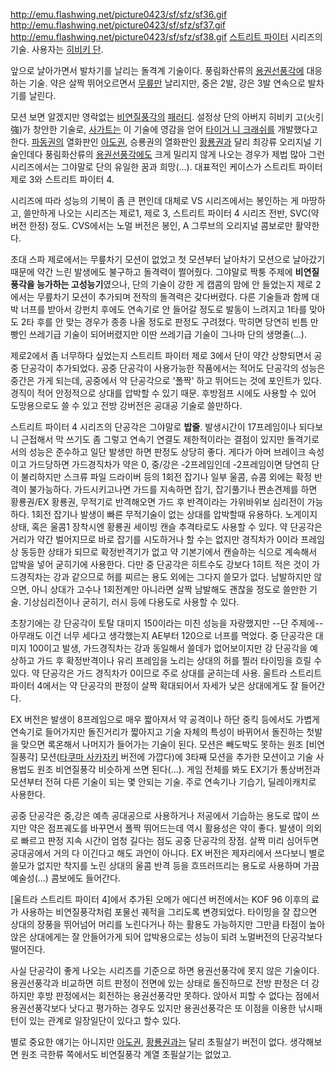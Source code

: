 http://emu.flashwing.net/picture0423/sf/sfz/sf36.gif
http://emu.flashwing.net/picture0423/sf/sfz/sf37.gif
http://emu.flashwing.net/picture0423/sf/sfz/sf38.gif
[[스트리트 파이터]] 시리즈의 기술. 사용자는 [[히비키 단]]. 

앞으로 날아가면서 발차기를 날리는 돌격계 기술이다. 풍림화산류의 [[용권선풍각]]에 대응하는 기술. 약은 살짝 뛰어오르면서 [[무릎]]만 날리지만, 중은 2발, 강은 3발 연속으로 발차기를 날린다.

모션 보면 알겠지만 영락없는 [[비연질풍각]]의 [[패러디]]. 설정상 단의 아버지 히비키 고(火引強)가 창안한 기술로, [[사가트]]는 이 기술에 영감을 얻어 [[타이거 니 크래쉬]]를 개발했다고 한다. [[파동권]]의 열화판인 [[아도권]], 승룡권의 열화판인 [[황룡권]]과 달리 최강류 오리지널 기술인데다 풍림화산류의 [[용권선풍각]]에도 크게 밀리지 않게 나오는 경우가 제법 많아 그런 시리즈에서는 그야말로 단의 유일한 꿈과 희망(...). 대표적인 케이스가 스트리트 파이터 제로 3와 스트리트 파이터 4.

시리즈에 따라 성능의 기복이 좀 큰 편인데 대체로 VS 시리즈에서는 봉인하는 게 마땅하고, 쓸만하게 나오는 시리즈는 제로1, 제로 3, 스트리트 파이터 4 시리즈 전반, SVC(약버전 한정) 정도. CVS에서는 노멀 버전은 봉인, A 그루브의 오리지널 콤보로만 활약한다.

초대 스파 제로에서는 무릎차기 모션이 없었고 첫 모션부터 날아차기 모션으로 날아갔기 때문에 약간 느린 발생에도 불구하고 돌격력이 쩔어줬다. 그야말로 짝퉁 주제에 '''비연질풍각을 능가하는 고성능기'''였으나, 단의 기술이 강한 게 캡콤의 맘에 안 들었는지 제로 2에서는 무릎차기 모션이 추가되며 전작의 돌격력은 갖다버렸다. 다른 기술들과 함께 대박 너프를 받아서 강펀치 후에도 연속기로 안 들어갈 정도로 발동이 느려지고 1타를 맞아도 2타 후를 안 맞는 경우가 종종 나올 정도로 판정도 구려졌다. 막히면 당연히 빈틈 만빵인 쓰레기급 기술이 되어버렸지만 이딴 쓰레기급 기술이 그나마 단의 생명줄(...).

제로2에서 좀 너무하다 싶었는지 스트리트 파이터 제로 3에서 단이 약간 상향되면서 공중 단공각이 추가되었다. 공중 단공각이 사용가능한 작품에서는 적어도 단공각의 성능은 중간은 가게 되는데, 공중에서 약 단공각으로 '폴짝' 하고 뛰어드는 것에 포인트가 있다. 경직이 적어 안정적으로 상대를 압박할 수 있기 때문. 후방점프 시에도 사용할 수 있어 도망용으로도 쓸 수 있고 전방 강버전은 공대공 기술로 쓸만하다.

스트리트 파이터 4 시리즈의 단공각은 그야말로 '''밥줄'''. 발생시간이 17프레임이나 되다보니 근접해서 막 쓰기도 좀 그렇고 연속기 연결도 제한적이라는 결점이 있지만 돌격기로서의 성능은 준수하고 일단 발생만 하면 판정도 상당히 좋다. 게다가 아머 브레이크 속성이고 가드당하면 가드경직차가 약은 0, 중/강은 -2프레임인데 -2프레임이면 당연히 단이 불리하지만 스크류 파일 드라이버 등의 1회전 잡기나 일부 울콤, 슈콤 외에는 확정 반격이 불가능하다. 가드시키고나면 가드를 지속하면 잡기, 잡기풀기나 짠손견제를 하면 황룡권/EX 황룡권, 무적기로 반격해오면 가드 후 반격이라는 가위바위보 심리전이 가능하다. 1회전 잡기나 발생이 빠른 무적기술이 없는 상대를 압박할때 유용하다. 노게이지 상태, 혹은 울콤1 장착시엔 황룡권 세이빙 캔슬 추격타로도 사용할 수 있다. 약 단공각은 거리가 약간 벌어지므로 바로 잡기를 시도하거나 할 수는 없지만 경직차가 0이라 프레임상 동등한 상태가 되므로 확정반격기가 없고 약 기본기에서 캔슬하는 식으로 계속해서 압박을 넣어 굳히기에 사용한다. 다만 중 단공각은 히트수도 강보다 1히트 적은 것이 가드경직차는 강과 같으므로 허를 찌르는 용도 외에는 그다지 쓸모가 없다. 남발하지만 않으면, 아니 상대가 고수나 1회전계만 아니라면 살짝 남발해도 괜찮을 정도로 쓸만한 기술. 기상심리전이나 굳히기, 러시 등에 다용도로 사용할 수 있다. 

초창기에는 강 단공각이 토탈 대미지 150이라는 미친 성능을 자랑했지만 --단 주제에-- 아무래도 이건 너무 세다고 생각했는지 AE부터 120으로 너프를 먹었다. 중 단공각은 대미지 100이고 발생, 가드경직차는 강과 동일해서 쓸데가 없어보이지만 강 단공각을 예상하고 가드 후 확정반격이나 유리 프레임을 노리는 상대의 허를 찔러 타이밍을 흐릴 수 있다. 약 단공각은 가드 경직차가 0이므로 주로 상대를 굳히는데 사용. 울트라 스트리트 파이터 4에서는 약 단공각의 판정이 살짝 확대되어서 자세가 낮은 상대에게도 잘 들어간다. 

EX 버전은 발생이 8프레임으로 매우 짧아져서 약 공격이나 하단 중킥 등에서도 가볍게 연속기로 들어가지만 돌진거리가 짧아지고 기술 자체의 특성이 바뀌어서 돌진하는 첫발을 맞으면 록온해서 나머지가 들어가는 기술이 된다. 모션은 빼도박도 못하는 원조 [비연질풍각] 모션([[타쿠마 사카자키]] 버전에 가깝다)에 3타째 모션을 추가한 모션이고 기술 사용법도 원조 비연질풍각 비슷하게 쓰면 된다(...). 게임 전체를 봐도 EX기가 통상버전과 모션부터 전혀 다른 기술이 되는 몇 안되는 기술. 주로 연속기나 기습기, 딜레이캐치로 사용한다. 

공중 단공각은 중,강은 예측 공대공으로 사용하거나 저공에서 기습하는 용도로 많이 쓰지만 약은 점프궤도를 바꾸면서 폴짝 뛰어드는데 역시 활용성은 약이 좋다. 발생이 의외로 빠르고 판정 지속 시간이 엄청 길다는 점도 공중 단공각의 장점. 살짝 미리 심어두면 공대공에서 거의 다 이긴다고 해도 과언이 아니다. EX 버전은 제자리에서 쓰다보니 별로 쓸모가 없지만 착지를 노린 상대의 울콤 반격 등을 흐뜨러뜨리는 용도로 사용하며 가끔 예술성(...) 콤보에도 들어간다.

[울트라 스트리트 파이터 4]에서 추가된 오메가 에디션 버전에서는 KOF 96 이후의 료가 사용하는 비연질풍각처럼 포물선 궤적을 그리도록 변경되었다. 타이밍을 잘 잡으면 상대의 장풍을 뛰어넘어 머리를 노린다거나 하는 활용도 가능하지만 그만큼 타점이 높아 앉은 상대에게는 잘 안들어가게 되어 압박용으로는 성능이 되려 노멀버전의 단공각보다 떨어진다.

사실 단공각이 좋게 나오는 시리즈를 기준으로 하면 용권선풍각에 못지 않은 기술이다. 용권선풍각과 비교하면 히트 판정이 전면에 있는 상태로 돌진하므로 전방 판정은 더 강하지만 후방 판정에서는 회전하는 용권선풍각만 못하다. 앉아서 피할 수 없다는 점에서 용권선풍각보다 낫다고 평가하는 경우도 있지만 용권선풍각은 또 이점을 이용한 낚시패턴이 있는 관계로 일장일단이 있다고 할수 있다. 

별로 중요한 얘기는 아니지만 [[아도권]], [[황룡권]]과는 달리 초필살기 버전이 없다. 생각해보면 원조 극한류 쪽에서도 비연질풍각 계열 초필살기는 없었고.
